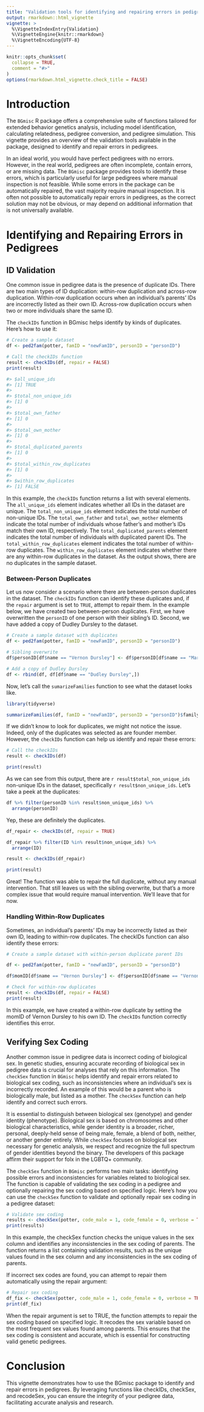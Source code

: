 ```yaml
---
title: "Validation tools for identifying and repairing errors in pedigrees"
output: rmarkdown::html_vignette
vignette: >
  %\VignetteIndexEntry{Validation}
  %\VignetteEngine{knitr::rmarkdown}
  %\VignetteEncoding{UTF-8}
---
```


```r
knitr::opts_chunk$set(
  collapse = TRUE,
  comment = "#>"
)
options(rmarkdown.html_vignette.check_title = FALSE)
```

# Introduction

The `BGmisc` R package offers a comprehensive suite of functions tailored for extended behavior genetics analysis, including model identification, calculating relatedness, pedigree conversion, and pedigree simulation. This vignette provides an overview of the validation tools available in the package, designed to identify and repair errors in pedigrees. 

In an ideal world, you would have perfect pedigrees with no errors. However, in the real world, pedigrees are often incomplete, contain errors, or are missing data. The `BGmisc` package provides tools to identify these errors, which is particularly useful for large pedigrees where manual inspection is not feasible. 
While some errors in the package can be automatically repaired, the vast majority require manual inspection. It is often not possible to automatically repair errors in pedigrees, as the correct solution may not be obvious, or may depend on additional information that is not universally available.

# Identifying and Repairing Errors in Pedigrees

## ID Validation

One common issue in pedigree data is the presence of duplicate IDs. There are two main types of ID duplication: within-row duplication and across-row duplication. Within-row duplication occurs when an individual's parents' IDs are incorrectly listed as their own ID. Across-row duplication occurs when two or more individuals share the same ID.

 The `checkIDs` function in BGmisc helps identify by kinds of duplicates. Here's how to use it:

```r
# Create a sample dataset
df <- ped2fam(potter, famID = "newFamID", personID = "personID")

# Call the checkIDs function
result <- checkIDs(df, repair = FALSE)
print(result)

#> $all_unique_ids
#> [1] TRUE
#> 
#> $total_non_unique_ids
#> [1] 0
#> 
#> $total_own_father
#> [1] 0
#> 
#> $total_own_mother
#> [1] 0
#> 
#> $total_duplicated_parents
#> [1] 0
#> 
#> $total_within_row_duplicates
#> [1] 0
#> 
#> $within_row_duplicates
#> [1] FALSE
```

In this example, the `checkIDs` function returns a list with several elements. The `all_unique_ids` element indicates whether all IDs in the dataset are unique. The `total_non_unique_ids` element indicates the total number of non-unique IDs. The `total_own_father` and `total_own_mother` elements indicate the total number of individuals whose father's and mother's IDs match their own ID, respectively. The `total_duplicated_parents` element indicates the total number of individuals with duplicated parent IDs. The `total_within_row_duplicates` element indicates the total number of within-row duplicates. The `within_row_duplicates` element indicates whether there are any within-row duplicates in the dataset. As the output shows, there are no duplicates in the sample dataset. 


### Between-Person Duplicates

Let us now consider a scenario where there are between-person duplicates in the dataset. The `checkIDs` function can identify these duplicates and, if the `repair` argument is set to `TRUE`, attempt to repair them. In the example below, we have created two between-person duplicates. First, we have overwritten the `personID` of one person with their sibling's ID. Second, we have added a copy of Dudley Dursley to the dataset.



```r
# Create a sample dataset with duplicates
df <- ped2fam(potter, famID = "newFamID", personID = "personID")

# Sibling overwrite
df$personID[df$name == "Vernon Dursley"] <- df$personID[df$name == "Marjorie Dursley"]

# Add a copy of Dudley Dursley
df <- rbind(df, df[df$name == "Dudley Dursley",])
```

Now, let's call the `sumarizeFamilies` function to see what the dataset looks like.

```r
library(tidyverse)

summarizeFamilies(df, famID = "newFamID", personID = "personID")$family_summary %>% glimpse()
```
If we didn't know to look for duplicates, we might not notice the issue. Indeed, only of the duplicates was selected as are founder member. However, the `checkIDs` function can help us identify and repair these errors:

```r
# Call the checkIDs
result <- checkIDs(df)

print(result)
```

As we can see from this output, there are `r result$total_non_unique_ids` non-unique IDs in the dataset, specifically `r result$non_unique_ids`. Let's take a peek at the duplicates:

```r

df %>% filter(personID %in% result$non_unique_ids) %>%
  arrange(personID)

```
Yep, these are  definitely the duplicates.

```r
df_repair <- checkIDs(df, repair = TRUE)

df_repair %>% filter(ID %in% result$non_unique_ids) %>%
  arrange(ID)

result <- checkIDs(df_repair)

print(result)
```

Great! The function was able to repair the full duplicate, without any manual intervention. That still leaves us with the sibling overwrite, but that's a more complex issue that would require manual intervention. We'll leave that for now.


### Handling Within-Row Duplicates

Sometimes, an individual's parents' IDs may be incorrectly listed as their own ID, leading to within-row duplicates. The checkIDs function can also identify these errors:

```r
# Create a sample dataset with within-person duplicate parent IDs

df <- ped2fam(potter, famID = "newFamID", personID = "personID")

df$momID[df$name == "Vernon Dursley"] <- df$personID[df$name == "Vernon Dursley"]

# Check for within-row duplicates
result <- checkIDs(df, repair = FALSE)
print(result)
```

In this example, we have created a within-row duplicate by setting the momID of Vernon Dursley to his own ID. The `checkIDs` function correctly identifies this error. 

## Verifying Sex Coding

Another common issue in pedigree data is incorrect coding of biological sex. In genetic studies, ensuring accurate recording of biological sex in pedigree data is crucial for analyses that rely on this information. The `checkSex` function in `BGmisc` helps identify and repair errors related to biological sex coding, such as inconsistencies where an individual's sex is incorrectly recorded. An example of this would be a parent who is biologically male, but listed as a mother. The `checkSex` function can help identify and correct such errors. 

It is essential to distinguish between biological sex (genotype) and gender identity (phenotype). Biological sex is based on chromosomes and other biological characteristics, while gender identity is a broader, richer, personal, deeply-held sense of being male, female, a blend of both, neither, or another gender entirely. While `checkSex` focuses on biological sex necessary for genetic analysis, we respect and recognize the full spectrum of gender identities beyond the binary. The developers of this package affirm their support for folx in the LGBTQ+ community.


The `checkSex` function in `BGmisc` performs two main tasks: identifying possible errors and inconsistencies for variables related to biological sex. The function is capable of validating the sex coding in a pedigree and optionally repairing the sex coding based on specified logic. Here’s how you can use the `checkSex` function to validate and optionally repair sex coding in a pedigree dataset:

```r
# Validate sex coding
results <- checkSex(potter, code_male = 1, code_female = 0, verbose = TRUE, repair = FALSE)
print(results)
```

In this example, the checkSex function checks the unique values in the sex column and identifies any inconsistencies in the sex coding of parents. The function returns a list containing validation results, such as the unique values found in the sex column and any inconsistencies in the sex coding of parents.

If incorrect sex codes are found, you can attempt to repair them automatically using the repair argument:

```r
# Repair sex coding
df_fix <- checkSex(potter, code_male = 1, code_female = 0, verbose = TRUE, repair = TRUE)
print(df_fix)
```

When the repair argument is set to TRUE, the function attempts to repair the sex coding based on specified logic. It recodes the sex variable based on the most frequent sex values found among parents. This ensures that the sex coding is consistent and accurate, which is essential for constructing valid genetic pedigrees.

<!--
## Practical Example: Cleaning a Pedigree

Below is an example of how to clean and repair a pedigree dataset using the BGmisc package. This example is based on the approach Mason typically takes for data cleaning.

```r
# note, is broken right now
# Load necessary libraries and datasets
library(tidyverse)
library(BGmisc)
set.seed(123)
# Create a sample dataset similar to the one used in Mason's approach
sample_data <- data.frame(
  ID = 1:10,
  name = c("Person1", "Person2", "Person3", "Person4", "Person5", "Person6", "Person7", "Person8", "Person9", "Person10"),
  dadID = c(NA, NA, 1, 1, 3, 3, 5, 5, 7, 7),
  momID = c(NA, NA, 2, 2, 4, 4, 6, 6, 7, 8),
  sex = c(1, 0, 1, 0, 1, 0, 1, 0, 1, 0),
  byr = runif(10, 1900, 2000),
  dyr = c(NA, NA, NA, NA, NA, NA, NA, NA, NA, NA)
)



summarizePedigrees(sample_data)


# Clean the sample dataset
cleaned_data <- sample_data %>%
  janitor::remove_empty(c("rows", "cols")) %>%
  mutate(
    sex_factor = as.factor(case_when(sex == 1 ~ "male", sex == 0 ~ "female"))
  )

# Check for duplicate IDs
temp_check <- checkIDs(cleaned_data, verbose = TRUE, repair = FALSE)
 all_duplicated_ids   <- cbind(temp_check$non_unique_ids, temp_check$duplicated_parents_ids)

cleaned_data <- cleaned_data %>%
  mutate(
    duplicated = case_when(ID %in% temp_check$non_unique_ids ~ 1, TRUE ~ 0),
    duplicated_parent = case_when(dadID %in% all_duplicated_ids  | momID %in% all_duplicated_ids  ~ 1, TRUE ~ 0),
    duplicated_source_ID = case_when(ID %in% all_duplicated_ids ~ ID, dadID %in% all_duplicated_ids  ~ dadID, momID %in% all_duplicated_ids  ~ momID, TRUE ~ NA_integer_),
    alteredlinks = 0
  )

# Display and manually correct specific errors
cleaned_data %>%
  filter(duplicated == 1 | duplicated_parent == 1) %>%
  arrange(duplicated_source_ID, ID) %>%
  print(n = Inf)

# Perform specific corrections
cleaned_data <- cleaned_data %>%
  mutate(
    alteredlinks = case_when(ID == 9  ~ 1, TRUE ~ alteredlinks),
    ID = case_when(ID == 7 & round(byr, digits = 0) == 2020 ~ ID + 1e6, TRUE ~ ID)
  )

# Final check for remaining duplicates
final_check <- checkIDs(cleaned_data, verbose = TRUE, repair = FALSE)
print(final_check)

```
-->

# Conclusion
This vignette demonstrates how to use the BGmisc package to identify and repair errors in pedigrees. By leveraging functions like checkIDs, checkSex, and recodeSex, you can ensure the integrity of your pedigree data, facilitating accurate analysis and research.
